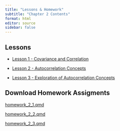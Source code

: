```yaml
---
title: "Lessons & Homework"
subtitle: "Chapter 2 Contents"
format: html
editor: source
sidebar: false
---
```


::: {.callout-tip icon=false}

## Lessons

-   [Lesson 1 - Covariance and Correlation](chapter_2_lesson_1.html)

-   [Lesson 2 - Autocorrelation Concepts](chapter_2_lesson_2.html)

-   [Lesson 3 - Exploration of Autocorrelation Concepts](chapter_2_lesson_3.html)

:::


::: {.callout-note icon=false}

## Download Homework Assigments

<!-- ## need to update href link to correct files when we get them -->


<a href="/homework/homework_2_1.qmd" download="homework_2_1.qmd"> homework_2_1.qmd </a>

<a href="/homework/homework_2_2.qmd" download="homework_2_2.qmd"> homework_2_2.qmd </a>

<a href="/homework/homework_2_3.qmd" download="homework_2_3.qmd"> homework_2_3.qmd </a>

:::